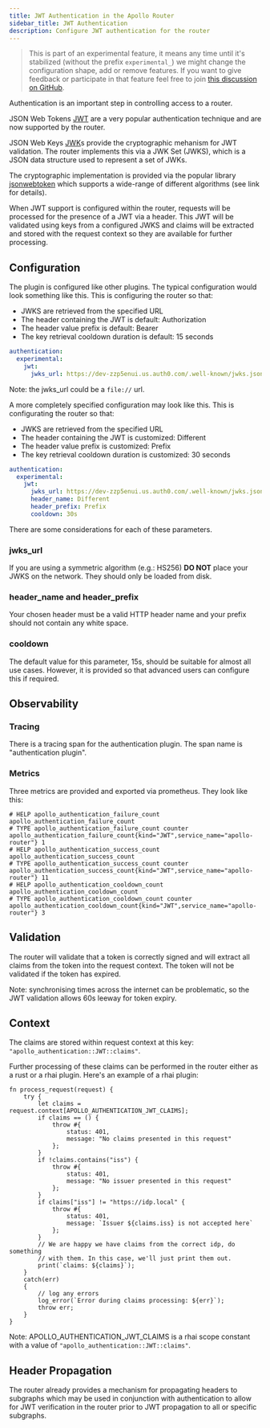 ```yaml
---
title: JWT Authentication in the Apollo Router
sidebar_title: JWT Authentication
description: Configure JWT authentication for the router
---
```


> This is part of an experimental feature, it means any time until it's stabilized (without the prefix `experimental_`) we might change the configuration shape,  add or remove features.
> If you want to give feedback or participate in that feature feel free to join [this discussion on GitHub](https://github.com/apollographql/router/discussions/2391).

Authentication is an important step in controlling access to a router.

JSON Web Tokens [JWT](https://www.rfc-editor.org/rfc/rfc7519) are a very popular authentication technique and are now supported by the router.

JSON Web Keys [JWK](https://www.rfc-editor.org/rfc/rfc7517)s provide the cryptographic mehanism for JWT validation. The router implements this via a JWK Set (JWKS), which is a JSON data structure used to represent a set of JWKs.

The cryptographic implementation is provided via the popular library [jsonwebtoken](https://crates.io/crates/jsonwebtoken) which supports a wide-range of different algorithms (see link for details).

When JWT support is configured within the router, requests will be processed for the presence of a JWT via a header. This JWT will be validated using keys from a configured JWKS and claims will be extracted and stored with the request context so they are available for further processing.

## Configuration

The plugin is configured like other plugins. The typical configuration would look something like this. This is configuring the router so that:
 - JWKS are retrieved from the specified URL
 - The header containing the JWT is default: Authorization
 - The header value prefix is default: Bearer
 - The key retrieval cooldown duration is default: 15 seconds

```yaml title="typical.yaml"
authentication:
  experimental:
    jwt:
      jwks_url: https://dev-zzp5enui.us.auth0.com/.well-known/jwks.json
```

Note: the jwks_url could be a `file://` url.

A more completely specified configuration may look like this. This is configurating the router so that:

 - JWKS are retrieved from the specified URL
 - The header containing the JWT is customized: Different
 - The header value prefix is customized: Prefix
 - The key retrieval cooldown duration is customized: 30 seconds

```yaml title="complete.yaml"
authentication:
  experimental:
    jwt:
      jwks_url: https://dev-zzp5enui.us.auth0.com/.well-known/jwks.json
      header_name: Different
      header_prefix: Prefix
      cooldown: 30s
```

There are some considerations for each of these parameters.

### jwks_url

If you are using a symmetric algorithm (e.g.: HS256) **DO NOT** place your JWKS on the network. They should only be loaded from disk.

### header_name and header_prefix

Your chosen header must be a valid HTTP header name and your prefix should not contain any white space.

### cooldown

The default value for this parameter, 15s, should be suitable for almost all use cases. However, it is provided so that advanced users can configure this if required.

## Observability

### Tracing

There is a tracing span for the authentication plugin. The span name is "authentication plugin".

### Metrics

Three metrics are provided and exported via prometheus. They look like this:

```
# HELP apollo_authentication_failure_count apollo_authentication_failure_count
# TYPE apollo_authentication_failure_count counter
apollo_authentication_failure_count{kind="JWT",service_name="apollo-router"} 1
# HELP apollo_authentication_success_count apollo_authentication_success_count
# TYPE apollo_authentication_success_count counter
apollo_authentication_success_count{kind="JWT",service_name="apollo-router"} 11
# HELP apollo_authentication_cooldown_count apollo_authentication_cooldown_count
# TYPE apollo_authentication_cooldown_count counter
apollo_authentication_cooldown_count{kind="JWT",service_name="apollo-router"} 3
```

## Validation

The router will validate that a token is correctly signed and will extract all claims from the token into the request context. The token will not be validated if the token has expired. 

Note: synchronising times across the internet can be problematic, so the JWT validation allows 60s leeway for token expiry.

## Context

The claims are stored within request context at this key: `"apollo_authentication::JWT::claims"`.

Further processing of these claims can be performed in the router either as a rust or a rhai plugin. Here's an example of a rhai plugin:

```rhai title="jwt_claims.rhai"
fn process_request(request) {
    try {
        let claims = request.context[APOLLO_AUTHENTICATION_JWT_CLAIMS];
        if claims == () {
            throw #{
                status: 401,
                message: "No claims presented in this request"
            };
        }
        if !claims.contains("iss") {
            throw #{
                status: 401,
                message: "No issuer presented in this request"
            };
        }
        if claims["iss"] != "https://idp.local" {
            throw #{
                status: 401,
                message: `Issuer ${claims.iss} is not accepted here`
            };
        }
        // We are happy we have claims from the correct idp, do something
        // with them. In this case, we'll just print them out.
        print(`claims: ${claims}`);
    }
    catch(err)
    {
        // log any errors
        log_error(`Error during claims processing: ${err}`);
        throw err;
    }
}
```

Note: APOLLO_AUTHENTICATION_JWT_CLAIMS is a rhai scope constant with a value of `"apollo_authentication::JWT::claims"`.

## Header Propagation

The router already provides a mechanism for propagating headers to subgraphs which may be used in conjunction with authentication to allow for JWT verification in the router prior to JWT propagation to all or specific subgraphs.
